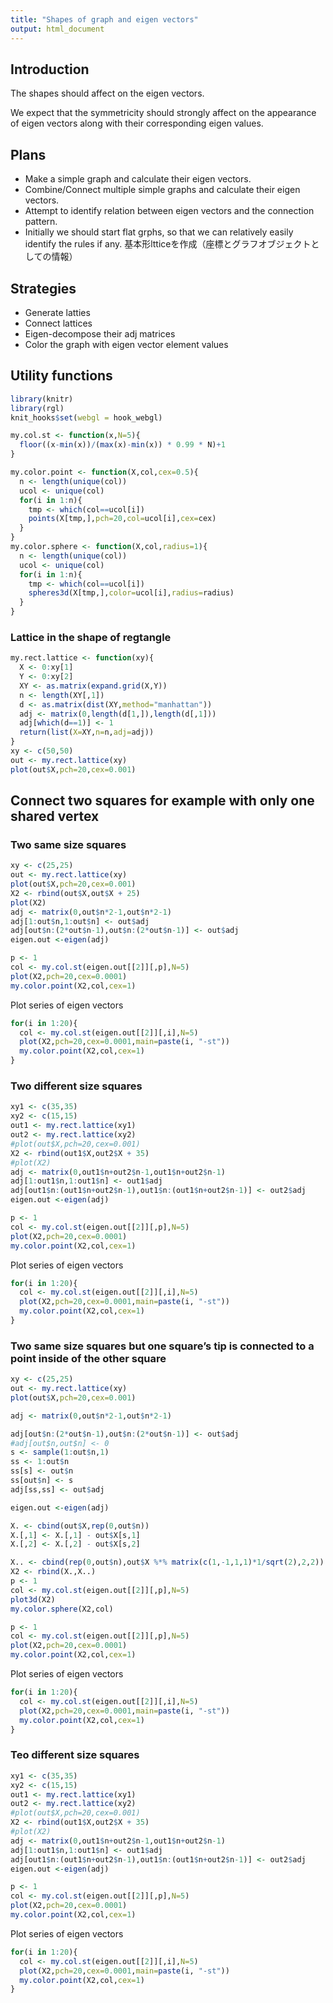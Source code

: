 ```yaml
---
title: "Shapes of graph and eigen vectors"
output: html_document
---
```


## Introduction

The shapes should affect on the eigen vectors.

We expect that the symmetricity should strongly affect on the appearance of eigen vectors along with their corresponding eigen values.


## Plans

* Make a simple graph and calculate their eigen vectors.
* Combine/Connect multiple simple graphs and calculate their eigen vectors.
* Attempt to identify relation between eigen vectors and the connection pattern.
* Initially we should start flat grphs, so that we can relatively easily identify the rules if any.
基本形ltticeを作成（座標とグラフオブジェクトとしての情報）


## Strategies

* Generate latties
* Connect lattices
* Eigen-decompose their adj matrices
* Color the graph with eigen vector element values

## Utility functions
```r
library(knitr)
library(rgl)
knit_hooks$set(webgl = hook_webgl)
```

```r
my.col.st <- function(x,N=5){
  floor((x-min(x))/(max(x)-min(x)) * 0.99 * N)+1
}

my.color.point <- function(X,col,cex=0.5){
  n <- length(unique(col))
  ucol <- unique(col)
  for(i in 1:n){
    tmp <- which(col==ucol[i])
    points(X[tmp,],pch=20,col=ucol[i],cex=cex)
  }
}
my.color.sphere <- function(X,col,radius=1){
  n <- length(unique(col))
  ucol <- unique(col)
  for(i in 1:n){
    tmp <- which(col==ucol[i])
    spheres3d(X[tmp,],color=ucol[i],radius=radius)
  }
}

```

### Lattice in the shape of regtangle
```r
my.rect.lattice <- function(xy){
  X <- 0:xy[1]
  Y <- 0:xy[2]
  XY <- as.matrix(expand.grid(X,Y))
  n <- length(XY[,1])
  d <- as.matrix(dist(XY,method="manhattan"))
  adj <- matrix(0,length(d[1,]),length(d[,1]))
  adj[which(d==1)] <- 1
  return(list(X=XY,n=n,adj=adj))
}
xy <- c(50,50)
out <- my.rect.lattice(xy)
plot(out$X,pch=20,cex=0.001)
```

## Connect two squares for example with only one shared vertex

### Two same size squares
```r
xy <- c(25,25)
out <- my.rect.lattice(xy)
plot(out$X,pch=20,cex=0.001)
X2 <- rbind(out$X,out$X + 25)
plot(X2)
adj <- matrix(0,out$n*2-1,out$n*2-1)
adj[1:out$n,1:out$n] <- out$adj
adj[out$n:(2*out$n-1),out$n:(2*out$n-1)] <- out$adj
eigen.out <-eigen(adj)
```
```r
p <- 1 
col <- my.col.st(eigen.out[[2]][,p],N=5)
plot(X2,pch=20,cex=0.0001)
my.color.point(X2,col,cex=1)
```

Plot series of eigen vectors
```r
for(i in 1:20){
  col <- my.col.st(eigen.out[[2]][,i],N=5)
  plot(X2,pch=20,cex=0.0001,main=paste(i, "-st"))
  my.color.point(X2,col,cex=1)
}
```


### Two different size squares
```r
xy1 <- c(35,35)
xy2 <- c(15,15)
out1 <- my.rect.lattice(xy1)
out2 <- my.rect.lattice(xy2)
#plot(out$X,pch=20,cex=0.001)
X2 <- rbind(out1$X,out2$X + 35)
#plot(X2)
adj <- matrix(0,out1$n+out2$n-1,out1$n+out2$n-1)
adj[1:out1$n,1:out1$n] <- out1$adj
adj[out1$n:(out1$n+out2$n-1),out1$n:(out1$n+out2$n-1)] <- out2$adj
eigen.out <-eigen(adj)
```
```r
p <- 1 
col <- my.col.st(eigen.out[[2]][,p],N=5)
plot(X2,pch=20,cex=0.0001)
my.color.point(X2,col,cex=1)
```

Plot series of eigen vectors
```r
for(i in 1:20){
  col <- my.col.st(eigen.out[[2]][,i],N=5)
  plot(X2,pch=20,cex=0.0001,main=paste(i, "-st"))
  my.color.point(X2,col,cex=1)
}
```


### Two same size squares but one square's tip is connected to a point inside of the other square

```r
xy <- c(25,25)
out <- my.rect.lattice(xy)
plot(out$X,pch=20,cex=0.001)

adj <- matrix(0,out$n*2-1,out$n*2-1)

adj[out$n:(2*out$n-1),out$n:(2*out$n-1)] <- out$adj
#adj[out$n,out$n] <- 0
s <- sample(1:out$n,1)
ss <- 1:out$n
ss[s] <- out$n
ss[out$n] <- s
adj[ss,ss] <- out$adj
```
```r
eigen.out <-eigen(adj)
```
```r
X. <- cbind(out$X,rep(0,out$n))
X.[,1] <- X.[,1] - out$X[s,1]
X.[,2] <- X.[,2] - out$X[s,2]

X.. <- cbind(rep(0,out$n),out$X %*% matrix(c(1,-1,1,1)*1/sqrt(2),2,2))
X2 <- rbind(X.,X..)
p <- 1
col <- my.col.st(eigen.out[[2]][,p],N=5)
plot3d(X2) 
my.color.sphere(X2,col)
```

```r
p <- 1 
col <- my.col.st(eigen.out[[2]][,p],N=5)
plot(X2,pch=20,cex=0.0001)
my.color.point(X2,col,cex=1)
```

Plot series of eigen vectors
```r
for(i in 1:20){
  col <- my.col.st(eigen.out[[2]][,i],N=5)
  plot(X2,pch=20,cex=0.0001,main=paste(i, "-st"))
  my.color.point(X2,col,cex=1)
}
```


### Teo different size squares
```r
xy1 <- c(35,35)
xy2 <- c(15,15)
out1 <- my.rect.lattice(xy1)
out2 <- my.rect.lattice(xy2)
#plot(out$X,pch=20,cex=0.001)
X2 <- rbind(out1$X,out2$X + 35)
#plot(X2)
adj <- matrix(0,out1$n+out2$n-1,out1$n+out2$n-1)
adj[1:out1$n,1:out1$n] <- out1$adj
adj[out1$n:(out1$n+out2$n-1),out1$n:(out1$n+out2$n-1)] <- out2$adj
eigen.out <-eigen(adj)
```
```r
p <- 1 
col <- my.col.st(eigen.out[[2]][,p],N=5)
plot(X2,pch=20,cex=0.0001)
my.color.point(X2,col,cex=1)
```

Plot series of eigen vectors
```r
for(i in 1:20){
  col <- my.col.st(eigen.out[[2]][,i],N=5)
  plot(X2,pch=20,cex=0.0001,main=paste(i, "-st"))
  my.color.point(X2,col,cex=1)
}
```

